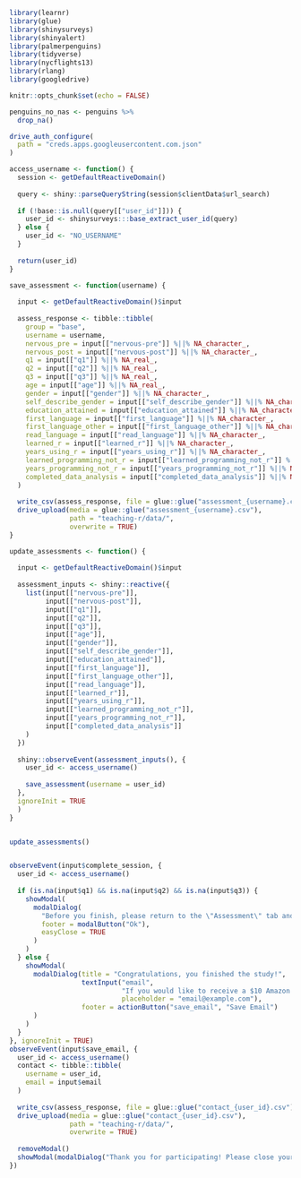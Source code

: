 ```r
library(learnr)
library(glue)
library(shinysurveys)
library(shinyalert)
library(palmerpenguins)
library(tidyverse)
library(nycflights13)
library(rlang)
library(googledrive)

knitr::opts_chunk$set(echo = FALSE)
```

```r
penguins_no_nas <- penguins %>%
  drop_na()
```

```r
drive_auth_configure(
  path = "creds.apps.googleusercontent.com.json"
)
```


```r

access_username <- function() {
  session <- getDefaultReactiveDomain()
  
  query <- shiny::parseQueryString(session$clientData$url_search)
  
  if (!base::is.null(query[["user_id"]])) {
    user_id <- shinysurveys:::base_extract_user_id(query)
  } else {
    user_id <- "NO_USERNAME"
  }
  
  return(user_id)
}

save_assessment <- function(username) {
  
  input <- getDefaultReactiveDomain()$input
  
  assess_response <- tibble::tibble(
    group = "base",
    username = username,
    nervous_pre = input[["nervous-pre"]] %||% NA_character_,
    nervous_post = input[["nervous-post"]] %||% NA_character_,
    q1 = input[["q1"]] %||% NA_real_,
    q2 = input[["q2"]] %||% NA_real_,
    q3 = input[["q3"]] %||% NA_real_,
    age = input[["age"]] %||% NA_real_,
    gender = input[["gender"]] %||% NA_character_,
    self_describe_gender = input[["self_describe_gender"]] %||% NA_character_,
    education_attained = input[["education_attained"]] %||% NA_character_,
    first_language = input[["first_language"]] %||% NA_character_,
    first_language_other = input[["first_language_other"]] %||% NA_character_,
    read_language = input[["read_language"]] %||% NA_character_,
    learned_r = input[["learned_r"]] %||% NA_character_,
    years_using_r = input[["years_using_r"]] %||% NA_character_,
    learned_programming_not_r = input[["learned_programming_not_r"]] %||% NA_character_,
    years_programming_not_r = input[["years_programming_not_r"]] %||% NA_character_,
    completed_data_analysis = input[["completed_data_analysis"]] %||% NA_character_
  )
  
  write_csv(assess_response, file = glue::glue("assessment_{username}.csv"))
  drive_upload(media = glue::glue("assessment_{username}.csv"),
               path = "teaching-r/data/",
               overwrite = TRUE)
}

update_assessments <- function() {
  
  input <- getDefaultReactiveDomain()$input
  
  assessment_inputs <- shiny::reactive({
    list(input[["nervous-pre"]],
         input[["nervous-post"]],
         input[["q1"]],
         input[["q2"]],
         input[["q3"]],
         input[["age"]],
         input[["gender"]],
         input[["self_describe_gender"]],
         input[["education_attained"]],
         input[["first_language"]],
         input[["first_language_other"]],
         input[["read_language"]],
         input[["learned_r"]],
         input[["years_using_r"]],
         input[["learned_programming_not_r"]],
         input[["years_programming_not_r"]],
         input[["completed_data_analysis"]]
    )
  })
  
  shiny::observeEvent(assessment_inputs(), {
    user_id <- access_username()
    
    save_assessment(username = user_id)
  }, 
  ignoreInit = TRUE
  )
}


update_assessments()


observeEvent(input$complete_session, {
  user_id <- access_username()
  
  if (is.na(input$q1) && is.na(input$q2) && is.na(input$q3)) {
    showModal(
      modalDialog(
        "Before you finish, please return to the \"Assessment\" tab and complete the 3 question assessment",
        footer = modalButton("Ok"),
        easyClose = TRUE
      )
    ) 
  } else {
    showModal(
      modalDialog(title = "Congratulations, you finished the study!",
                  textInput("email", 
                            "If you would like to receive a $10 Amazon gift card, please provide your email.", 
                            placeholder = "email@example.com"),
                  footer = actionButton("save_email", "Save Email")
      )
    )
  } 
}, ignoreInit = TRUE)
observeEvent(input$save_email, {
  user_id <- access_username()
  contact <- tibble::tibble(
    username = user_id,
    email = input$email
  )
  
  write_csv(assess_response, file = glue::glue("contact_{user_id}.csv"))
  drive_upload(media = glue::glue("contact_{user_id}.csv"),
               path = "teaching-r/data/",
               overwrite = TRUE)
  
  removeModal()
  showModal(modalDialog("Thank you for participating! Please close your browser window now.", footer = NULL))
})
```